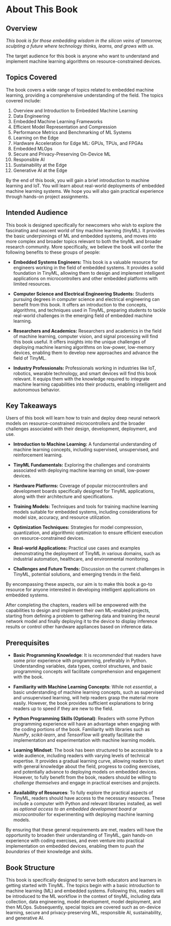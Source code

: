 # About This Book {.unnumbered}

## Overview

_This book is for those embedding wisdom in the silicon veins of tomorrow, sculpting a future where technology thinks, learns, and grows with us._

The target audience for this book is anyone who want to understand and implement machine learning algorithms on resource-constrained devices. 

## Topics Covered

The book covers a wide range of topics related to embedded machine learning, providing a comprehensive understanding of the field. The topics covered include:

1. Overview and Introduction to Embedded Machine Learning
2. Data Engineering
3. Embedded Machine Learning Frameworks
4. Efficient Model Representation and Compression
5. Performance Metrics and Benchmarking of ML Systems
6. Learning on the Edge
7. Hardware Acceleration for Edge ML: GPUs, TPUs, and FPGAs
8. Embedded MLOps
9. Secure and Privacy-Preserving On-Device ML
10. Responsible AI
11. Sustainability at the Edge
12. Generative AI at the Edge

By the end of this book, you will gain a brief introduction to machine learning and IoT. You will learn about real-world deployments of embedded machine learning systems. We hope you will also gain practical experience through hands-on project assignments.

## Intended Audience

This book is designed specifically for newcomers who wish to explore the fascinating and nascent world of tiny machine learning (tinyML). It provides the basic underpinnings of ML and embedded systems, and moves into more complex and broader topics relevant to both the tinyML and broader research community. More specifically, we believe the book will confer the following benefits to these groups of people:

* **Embedded Systems Engineers:** This book is a valuable resource for engineers working in the field of embedded systems. It provides a solid foundation in TinyML, allowing them to design and implement intelligent applications on microcontrollers and other embedded platforms with limited resources.

* **Computer Science and Electrical Engineering Students:** Students pursuing degrees in computer science and electrical engineering can benefit from this book. It offers an introduction to the concepts, algorithms, and techniques used in TinyML, preparing students to tackle real-world challenges in the emerging field of embedded machine learning.

* **Researchers and Academics:** Researchers and academics in the field of machine learning, computer vision, and signal processing will find this book useful. It offers insights into the unique challenges of deploying machine learning algorithms on low-power, low-memory devices, enabling them to develop new approaches and advance the field of TinyML.

* **Industry Professionals:** Professionals working in industries like IoT, robotics, wearable technology, and smart devices will find this book relevant. It equips them with the knowledge required to integrate machine learning capabilities into their products, enabling intelligent and autonomous behavior.

## Key Takeaways

Users of this book will learn how to train and deploy deep neural network models on resource-constrained microcontrollers and the broader challenges associated with their design, development, deployment, and use. 

* **Introduction to Machine Learning:** A fundamental understanding of machine learning concepts, including supervised, unsupervised, and reinforcement learning.

* **TinyML Fundamentals:** Exploring the challenges and constraints associated with deploying machine learning on small, low-power devices.

* **Hardware Platforms:** Coverage of popular microcontrollers and development boards specifically designed for TinyML applications, along with their architecture and specifications.

* **Training Models:** Techniques and tools for training machine learning models suitable for embedded systems, including considerations for model size, accuracy, and resource utilization.

* **Optimization Techniques:** Strategies for model compression, quantization, and algorithmic optimization to ensure efficient execution on resource-constrained devices.

* **Real-world Applications:** Practical use cases and examples demonstrating the deployment of TinyML in various domains, such as industrial automation, healthcare, and environmental monitoring.

* **Challenges and Future Trends:** Discussion on the current challenges in TinyML, potential solutions, and emerging trends in the field.

By encompassing these aspects, our aim is to make this book a go-to resource for anyone interested in developing intelligent applications on embedded systems.

After completing the chapters, readers will be empowered with the capabilities to design and implement their own ML-enabled projects, starting from defining a problem to gathering data and training the neural network model and finally deploying it to the device to display inference results or control other hardware appliances based on inference data.

## Prerequisites

* **Basic Programming Knowledge**: It is *recommended* that readers have some prior experience with programming, preferably in Python. Understanding variables, data types, control structures, and basic programming concepts will facilitate comprehension and engagement with the book.

* **Familiarity with Machine Learning Concepts**: While not *essential*, a basic understanding of machine learning concepts, such as supervised and unsupervised learning, will help readers grasp the material more easily. However, the book provides sufficient explanations to bring readers up to speed if they are new to the field.

* **Python Programming Skills (Optional)**: Readers with some Python programming experience will have an advantage when engaging with the coding portions of the book. Familiarity with libraries such as *NumPy*, *scikit-learn*, and *TensorFlow* will greatly facilitate the implementation and experimentation with machine learning models.

* **Learning Mindset**: The book has been structured to be accessible to a wide audience, including readers with varying levels of technical expertise. It provides a gradual learning curve, allowing readers to start with general knowledge about the field, progress to coding exercises, and potentially advance to deploying models on embedded devices. However, to fully benefit from the book, readers should be willing to *challenge themselves* and engage in practical exercises and projects.

* **Availability of Resources**: To fully explore the practical aspects of TinyML, readers should have access to the necessary resources. These include a computer with Python and relevant libraries installed, as well as *optional access to an embedded development board or microcontroller* for experimenting with deploying machine learning models.

By ensuring that these general requirements are met, readers will have the opportunity to broaden their understanding of TinyML, gain hands-on experience with coding exercises, and even venture into practical implementation on embedded devices, enabling them to *push the boundaries* of their knowledge and skills.

## Book Structure

This book is specifically designed to serve both educators and learners in getting started with TinyML. The topics begin with a basic introduction to machine learning (ML) and embedded systems. Following this, readers will be introduced to the ML workflow in the context of tinyML, including data collection, data engineering, model development, model deployment, and then MLOps. Subsequently, special topics are covered such as on-device learning, secure and privacy-preserving ML, responsible AI, sustainability, and generative AI. 
